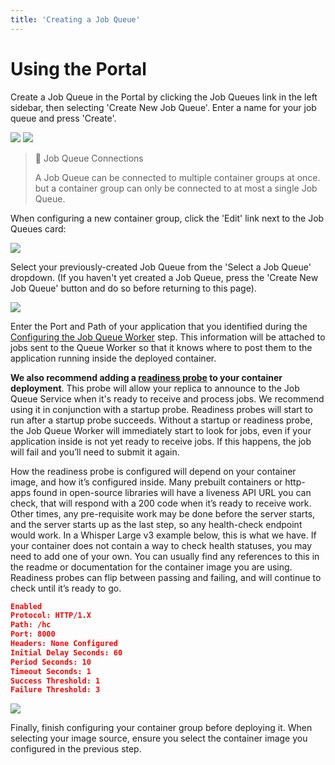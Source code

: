 ```yaml
---
title: 'Creating a Job Queue'
---
```


# Using the Portal

Create a Job Queue in the Portal by clicking the Job Queues link in the left sidebar, then selecting 'Create New Job
Queue'. Enter a name for your job queue and press 'Create'.

<img src="/products/sce/images/3fe2029-image.png" />

<img src="/products/sce/images/3f3bbf7-image.png" />

> 📘 Job Queue Connections
>
> A Job Queue can be connected to multiple container groups at once. but a container group can only be connected to at
> most a single Job Queue.

When configuring a new container group, click the 'Edit' link next to the Job Queues card:

<img src="/products/sce/images/6ef9e27-image.png" />

Select your previously-created Job Queue from the 'Select a Job Queue' dropdown. (If you haven't yet created a Job
Queue, press the 'Create New Job Queue' button and do so before returning to this page).

<img src="/products/sce/images/0592577-image.png" />

Enter the Port and Path of your application that you identified during the
[Configuring the Job Queue Worker](/products/sce/job-queues/queue-worker) step. This information will be attached to
jobs sent to the Queue Worker so that it knows where to post them to the application running inside the deployed
container.

**We also recommend adding a [readiness probe](/products/sce/container-groups/health-probes/readiness-probes) to your container
deployment**. This probe will allow your replica to announce to the Job Queue Service when it's ready to receive and
process jobs. We recommend using it in conjunction with a startup probe. Readiness probes will start to run after a
startup probe succeeds. Without a startup or readiness probe, the Job Queue Worker will immediately start to look for
jobs, even if your application inside is not yet ready to receive jobs. If this happens, the job will fail and you’ll
need to submit it again.

How the readiness probe is configured will depend on your container image, and how it’s configured inside. Many prebuilt
containers or http-apps found in open-source libraries will have a liveness API URL you can check, that will respond
with a 200 code when it’s ready to receive work. Other times, any pre-requisite work may be done before the server
starts, and the server starts up as the last step, so any health-check endpoint would work. In a Whisper Large v3
example below, this is what we have. If your container does not contain a way to check health statuses, you may need to
add one of your own. You can usually find any references to this in the readme or documentation for the container image
you are using. Readiness probes can flip between passing and failing, and will continue to check until it’s ready to go.

```json
Enabled
Protocol: HTTP/1.X
Path: /hc
Port: 8000
Headers: None Configured
Initial Delay Seconds: 60
Period Seconds: 10
Timeout Seconds: 1
Success Threshold: 1
Failure Threshold: 3
```

<img src="/products/sce/images/6a6961b-image.png" />

Finally, finish configuring your container group before deploying it. When selecting your image source, ensure you
select the container image you configured in the previous step.
